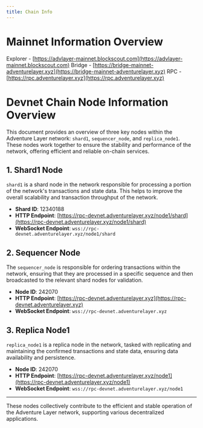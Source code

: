 ```yaml
---
title: Chain Info
---
```

# Mainnet Information Overview

Explorer - [https://advlayer-mainnet.blockscout.com](https://advlayer-mainnet.blockscout.com)
Bridge - [https://bridge-mainnet-adventurelayer.xyz](https://bridge-mainnet-adventurelayer.xyz)
RPC - [https://rpc.adventurelayer.xyz](https://rpc.adventurelayer.xyz)

# Devnet Chain Node Information Overview

This document provides an overview of three key nodes within the Adventure Layer network: `shard1`, `sequencer_node`, and `replica_node1`. These nodes work together to ensure the stability and performance of the network, offering efficient and reliable on-chain services.

## 1. Shard1 Node

`shard1` is a shard node in the network responsible for processing a portion of the network's transactions and state data. This helps to improve the overall scalability and transaction throughput of the network.

- **Shard ID**: 12340188
- **HTTP Endpoint**: [https://rpc-devnet.adventurelayer.xyz/node1/shard](https://rpc-devnet.adventurelayer.xyz/node1/shard)
- **WebSocket Endpoint**: `wss://rpc-devnet.adventurelayer.xyz/node1/shard`

## 2. Sequencer Node

The `sequencer_node` is responsible for ordering transactions within the network, ensuring that they are processed in a specific sequence and then broadcasted to the relevant shard nodes for validation.

- **Node ID**: 242070
- **HTTP Endpoint**: [https://rpc-devnet.adventurelayer.xyz](https://rpc-devnet.adventurelayer.xyz)
- **WebSocket Endpoint**: `wss://rpc-devnet.adventurelayer.xyz`

## 3. Replica Node1

`replica_node1` is a replica node in the network, tasked with replicating and maintaining the confirmed transactions and state data, ensuring data availability and persistence.

- **Node ID**: 242070
- **HTTP Endpoint**: [https://rpc-devnet.adventurelayer.xyz/node1](https://rpc-devnet.adventurelayer.xyz/node1)
- **WebSocket Endpoint**: `wss://rpc-devnet.adventurelayer.xyz/node1`

---

These nodes collectively contribute to the efficient and stable operation of the Adventure Layer network, supporting various decentralized applications.
